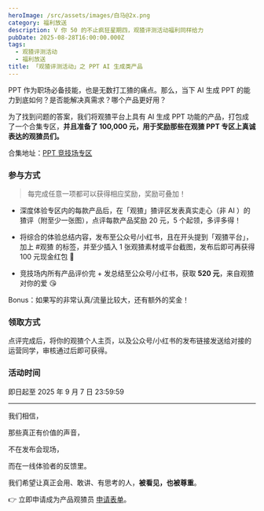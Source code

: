 ```yaml
---
heroImage: /src/assets/images/白马@2x.png
category: 福利放送
description: V 你 50 的不止疯狂星期四，观猹评测活动福利同样给力
pubDate: 2025-08-28T16:00:00.000Z
tags:
  - 观猹评测活动
  - 福利放送
title: 「观猹评测活动」之 PPT AI 生成类产品
---
```


PPT 作为职场必备技能，也是无数打工猹的痛点。那么，当下 AI 生成 PPT 的能力到底如何？是否能解决真需求？哪个产品更好用？

为了找到问题的答案，我们将观猹平台上具有 AI 生成 PPT 功能的产品，打包成了一个合集专区，**并且准备了 100,000 元，用于奖励那些在观猹 PPT 专区上真诚表达的观猹员们。**

合集地址：[PPT 竞技场专区](https://watcha.cn/collections/ppt-arena)

### 参与方式

> 每完成任意一项都可以获得相应奖励，奖励可叠加！

- 深度体验专区内的每款产品后，在「观猹」猹评区发表真实走心（非 AI ）的猹评（附至少一张图），点评每款产品奖励 20 元，5 个起领，多评多得！

- 将综合的体验总结内容，发布至公众号/小红书，且在开头提到「观猹平台」，加上 #观猹 的标签，并至少插入 1 张观猹素材或平台截图，发布后即可再获得 100 元现金红包 🧧

- 竞技场内所有产品评价完 + 发总结至公众号/小红书，获取 **520 元**，来自观猹对你的爱 😘

Bonus：如果写的非常认真/流量比较大，还有额外的奖金！

### 领取方式

点评完成后，将你的观猹个人主页，以及公众号/小红书的发布链接发送给对接的运营同学，审核通过后即可获得。

### 活动时间

即日起至 2025 年 9 月 7 日 23:59:59

---

我们相信，

那些真正有价值的声音，

不在发布会现场，

而在一线体验者的反馈里。

我们希望让真正会用、敢讲、有思考的人，**被看见，也被尊重**。

👉 立即申请成为产品观猹员 [申请表单](https://agentuniverse.feishu.cn/share/base/form/shrcn1hwagI7kLwKE1ojrLRBtKd)。
